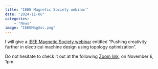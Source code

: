 ```yaml
---
title: "IEEE Magnetic Society webinar"
date: "2024-11-06"
categories:
    - "News"
image: "IEEEMagSoc.png"
---
```


I will give a [IEEE Magnetic Society webinar](https://x.com/IEEEMagSoc/status/1836374722906386598) entitled "Pushing creativity further in electrical machine design using topology optimization".

Do not hesitate to check it out at the following [Zoom link](https://t.co/rAPrtCJIvJ), on November 6, 1pm.